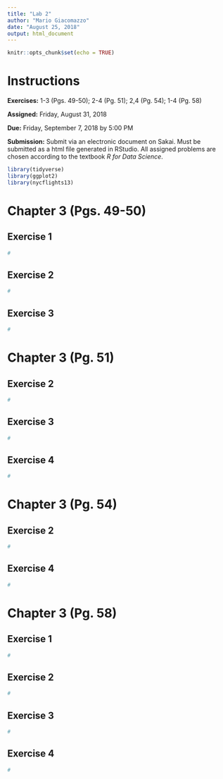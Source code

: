 ```yaml
---
title: "Lab 2"
author: "Mario Giacomazzo"
date: "August 25, 2018"
output: html_document
---
```


```r
knitr::opts_chunk$set(echo = TRUE)
```

# Instructions

**Exercises:**  1-3 (Pgs. 49-50); 2-4 (Pg. 51); 2,4 (Pg. 54); 1-4 (Pg. 58)

**Assigned:** Friday, August 31, 2018

**Due:** Friday, September 7, 2018 by 5:00 PM

**Submission:** Submit via an electronic document on Sakai. Must be submitted as a html file generated in RStudio. All assigned problems are chosen according to the textbook *R for Data Science*. 

```r
library(tidyverse)
library(ggplot2)
library(nycflights13)
```

# Chapter 3 (Pgs. 49-50)

##  Exercise 1
```r
#
```

##  Exercise 2
```r
#
```

##  Exercise 3
```r
#
```

# Chapter 3 (Pg. 51)

##  Exercise 2
```r
#
```

##  Exercise 3
```r
#
```

##  Exercise 4
```r
#
```

# Chapter 3 (Pg. 54)

##  Exercise 2
```r
#
```

##  Exercise 4
```r
#
```

# Chapter 3 (Pg. 58)

##  Exercise 1
```r
#
```

##  Exercise 2
```r
#
```

##  Exercise 3
```r
#
```

##  Exercise 4
```r
#
```